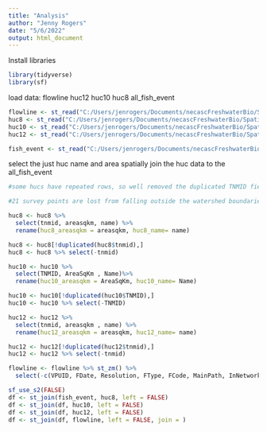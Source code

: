 ```yaml
---
title: "Analysis"
author: "Jenny Rogers"
date: "5/6/2022"
output: html_document
---
```



Install libraries

```r

library(tidyverse)
library(sf)

```


load data:
flowline
huc12
huc10
huc8
all_fish_event

```r
flowline <- st_read("C:/Users/jenrogers/Documents/necascFreshwaterBio/SpatialData/NHDplus/NHDflowline/NHDflowline_NE.shp")
huc8 <- st_read("C:/Users/jenrogers/Documents/necascFreshwaterBio/SpatialData/NHDplus/WBDHU8/WBDHU8_NE.shp")
huc10 <- st_read("C:/Users/jenrogers/Documents/necascFreshwaterBio/SpatialData/NHDplus/WBDHU10/WBDHU10_NE.shp")
huc12 <- st_read("C:/Users/jenrogers/Documents/necascFreshwaterBio/SpatialData/NHDplus/WBDHU12/WBDHU12_NE.shp")

fish_event <- st_read("C:/Users/jenrogers/Documents/necascFreshwaterBio/SpatialData/sppdata/all_fish_event.shp")
```


select the just huc name and area
spatially join the huc data to the all_fish_event  

```r
#some hucs have repeated rows, so well removed the duplicated TNMID fields

#21 survey points are lost from falling outside the watershed boundaries that were clipped to the state outlines.

huc8 <- huc8 %>% 
  select(tnmid, areasqkm, name) %>% 
  rename(huc8_areasqkm = areasqkm, huc8_name= name)

huc8 <- huc8[!duplicated(huc8$tnmid),]
huc8 <- huc8 %>% select(-tnmid)

huc10 <- huc10 %>% 
  select(TNMID, AreaSqKm , Name)%>% 
  rename(huc10_areasqkm = AreaSqKm, huc10_name= Name)

huc10 <- huc10[!duplicated(huc10$TNMID),]
huc10 <- huc10 %>% select(-TNMID)

huc12 <- huc12 %>% 
  select(tnmid, areasqkm , name) %>% 
  rename(huc12_areasqkm = areasqkm, huc12_name= name)

huc12 <- huc12[!duplicated(huc12$tnmid),]
huc12 <- huc12 %>% select(-tnmid)

flowline <- flowline %>% st_zm() %>% 
  select(-c(VPUID, FDate, Resolution, FType, FCode, MainPath, InNetwork, Visibility, SlopeLenKm, PathLength))

sf_use_s2(FALSE)
df <- st_join(fish_event, huc8, left = FALSE)
df <- st_join(df, huc10, left = FALSE)
df <- st_join(df, huc12, left = FALSE)
df <- st_join(df, flowline, left = FALSE, join = )

```
